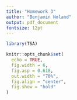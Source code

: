 ```yaml
---
title: "Homework 3"
author: "Benjamin Noland"
output: pdf_document
fontsize: 12pt
---
```


```r
library(TSA)

knitr::opts_chunk$set(
  echo = TRUE,
  fig.width = 6,
  fig.asp = 0.618,
  out.width = "70%",
  fig.align = "center",
  fig.show = "hold"
)
```

\newcommand{\var}{\mathrm{Var}}
\newcommand{\cov}{\mathrm{Cov}}
\newcommand{\corr}{\mathrm{Corr}}
\newcommand{\E}{\mathrm{E}}
\newcommand{\pr}{\mathrm{P}}
